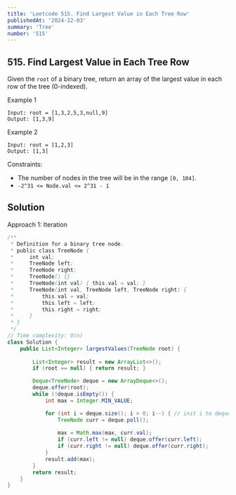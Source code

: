 ```yaml
---
title: 'Leetcode 515. Find Largest Value in Each Tree Row'
publishedAt: '2024-12-03'
summary: 'Tree'
number: '515'
---
```


## 515. Find Largest Value in Each Tree Row

Given the `root` of a binary tree, return an array of the largest value in each row of the tree (0-indexed).


Example 1
`````
Input: root = [1,3,2,5,3,null,9]
Output: [1,3,9]
`````

Example 2
`````
Input: root = [1,2,3]
Output: [1,3]
`````

Constraints:

- The number of nodes in the tree will be in the range `[0, 104]`.
- `-2^31 <= Node.val <= 2^31 - 1`

## Solution
Approach 1: Iteration
````JAVA
/**
 * Definition for a binary tree node.
 * public class TreeNode {
 *     int val;
 *     TreeNode left;
 *     TreeNode right;
 *     TreeNode() {}
 *     TreeNode(int val) { this.val = val; }
 *     TreeNode(int val, TreeNode left, TreeNode right) {
 *         this.val = val;
 *         this.left = left;
 *         this.right = right;
 *     }
 * }
 */
// Time complexity: O(n)
class Solution {
    public List<Integer> largestValues(TreeNode root) {
        
        List<Integer> result = new ArrayList<>();
        if (root == null) { return result; }

        Deque<TreeNode> deque = new ArrayDeque<>();
        deque.offer(root);
        while (!deque.isEmpty()) {
            int max = Integer.MIN_VALUE;

            for (int i = deque.size(); i > 0; i--) { // init i to deque.size()
                TreeNode curr = deque.poll();
                
                max = Math.max(max, curr.val);
                if (curr.left != null) deque.offer(curr.left); 
                if (curr.right != null) deque.offer(curr.right); 
            }
            result.add(max);
        }
        return result;
    }
}
````